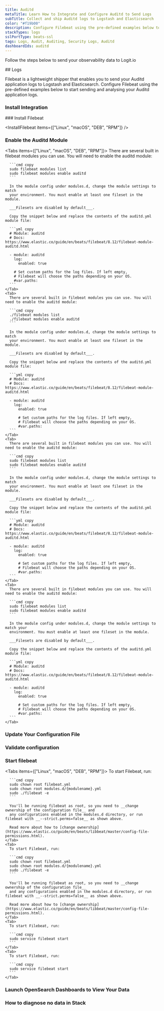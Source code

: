 ```yaml
---
title: Auditd
metaTitle: Learn How to Integrate and Configure Auditd to Send Logs
subTitle: Collect and ship Auditd logs to Logstash and Elasticsearch
color: "#f19b00"
description: Configure Filebeat using the pre-defined examples below to start sending your Auditd logs. Send your Auditd application logs to Logstash and Elasticsearch.
stackTypes: logs
sslPortType: beats-ssl
tags: Logs, Audit, Auditing, Security Logs, Auditd
dashboardIds: auditd
---
```


Follow the steps below to send your observability data to Logit.io

<Steps>
  ## Logs

  Filebeat is a lightweight shipper that enables you to send your Auditd application 
  logs to Logstash and Elasticsearch. Configure Filebeat using the pre-defined examples 
  below to start sending and analysing your Auditd application logs.
  
  ### Install Integration
  <InstallIntegration/>
  ### Install Filebeat

  <InstallFilebeat items={["Linux", "macOS", "DEB", "RPM"]} />

  ### Enable the Auditd Module

  <Tabs items={["Linux", "macOS", "DEB", "RPM"]}>
    <Tab>
      There are several built in filebeat modules you can use. You will need to enable the auditd module:

      ```cmd copy
      sudo filebeat modules list
      sudo filebeat modules enable auditd
      ```

      In the module config under modules.d, change the module settings to match 
      your environment. You must enable at least one fileset in the module. 
      
      ___Filesets are disabled by default___.

      Copy the snippet below and replace the contents of the auditd.yml module file:

      ```yml copy
      # Module: auditd
      # Docs: https://www.elastic.co/guide/en/beats/filebeat/8.12/filebeat-module-auditd.html

      - module: auditd
        log:
          enabled: true

        # Set custom paths for the log files. If left empty,
        # Filebeat will choose the paths depending on your OS.
        #var.paths:
      ```
    </Tab>
    <Tab>
      There are several built in filebeat modules you can use. You will need to enable the auditd module:

      ```cmd copy
      ./filebeat modules list
      ./filebeat modules enable auditd
      ```

      In the module config under modules.d, change the module settings to match 
      your environment. You must enable at least one fileset in the module. 
      
      ___Filesets are disabled by default___.

      Copy the snippet below and replace the contents of the auditd.yml module file:

      ```yml copy
      # Module: auditd
      # Docs: https://www.elastic.co/guide/en/beats/filebeat/8.12/filebeat-module-auditd.html

      - module: auditd
        log:
          enabled: true

          # Set custom paths for the log files. If left empty,
          # Filebeat will choose the paths depending on your OS.
          #var.paths:
      ```
    </Tab>
    <Tab>
      There are several built in filebeat modules you can use. You will need to enable the auditd module:

      ```cmd copy
      sudo filebeat modules list
      sudo filebeat modules enable auditd
      ```

      In the module config under modules.d, change the module settings to match 
      your environment. You must enable at least one fileset in the module. 
      
      ___Filesets are disabled by default___.

      Copy the snippet below and replace the contents of the auditd.yml module file:

      ```yml copy
      # Module: auditd
      # Docs: https://www.elastic.co/guide/en/beats/filebeat/8.12/filebeat-module-auditd.html

      - module: auditd
        log:
          enabled: true

          # Set custom paths for the log files. If left empty,
          # Filebeat will choose the paths depending on your OS.
          #var.paths:
      ```
    </Tab>
    <Tab>
      There are several built in filebeat modules you can use. You will need to enable the auditd module:

      ```cmd copy
      sudo filebeat modules list
      sudo filebeat modules enable auditd
      ```

      In the module config under modules.d, change the module settings to match your 
      environment. You must enable at least one fileset in the module. 
      
      ___Filesets are disabled by default___.
      
      Copy the snippet below and replace the contents of the auditd.yml module file:

      ```yml copy
      # Module: auditd
      # Docs: https://www.elastic.co/guide/en/beats/filebeat/8.12/filebeat-module-auditd.html

      - module: auditd
        log:
          enabled: true

          # Set custom paths for the log files. If left empty,
          # Filebeat will choose the paths depending on your OS.
          #var.paths:
      ```
    </Tab>
  </Tabs>

  ### Update Your Configuration File

  <UpdateFilebeatConfigFile />

  ### Validate configuration

  <ValidateBeat beatname="filebeat" />

  ### Start filebeat
  <Tabs items={["Linux", "macOS", "DEB", "RPM"]}>
    <Tab>
      To start Filebeat, run:

      ```cmd copy
      sudo chown root filebeat.yml 
      sudo chown root modules.d/{modulename}.yml 
      sudo ./filebeat -e
      ```

      You'll be running filebeat as root, so you need to __change ownership of the configuration file__ and 
      any configurations enabled in the modules.d directory, or run filebeat with __--strict.perms=false__ as shown above. 

      Read more about how to [change ownership](https://www.elastic.co/guide/en/beats/libbeat/master/config-file-permissions.html).
    </Tab>
    <Tab>
      To start Filebeat, run:

      ```cmd copy
      sudo chown root filebeat.yml 
      sudo chown root modules.d/{modulename}.yml 
      sudo ./filebeat -e
      ```

      You'll be running filebeat as root, so you need to __change ownership of the configuration file__ 
      and any configurations enabled in the modules.d directory, or run filebeat with __--strict.perms=false__ as shown above. 

      Read more about how to [change ownership](https://www.elastic.co/guide/en/beats/libbeat/master/config-file-permissions.html).
    </Tab>
    <Tab>
      To start Filebeat, run:

      ```cmd copy
      sudo service filebeat start
      ```
    </Tab>
    <Tab>
      To start Filebeat, run:

      ```cmd copy
      sudo service filebeat start
      ```
    </Tab>
  </Tabs>

  ### Launch OpenSearch Dashboards to View Your Data

  <LaunchVisualizer type="logs" />

  ### How to diagnose no data in Stack

  <DiagnoseNoData />
</Steps>